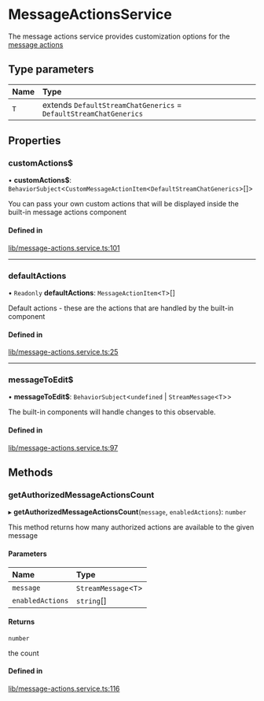 # MessageActionsService

The message actions service provides customization options for the [message actions](../../components/MessageActionsBoxComponent)

## Type parameters

| Name | Type |
| :------ | :------ |
| `T` | extends `DefaultStreamChatGenerics` = `DefaultStreamChatGenerics` |

## Properties

### customActions$

• **customActions$**: `BehaviorSubject`<`CustomMessageActionItem`<`DefaultStreamChatGenerics`\>[]\>

You can pass your own custom actions that will be displayed inside the built-in message actions component

#### Defined in

[lib/message-actions.service.ts:101](https://github.com/GetStream/stream-chat-angular/blob/c71c511/projects/stream-chat-angular/src/lib/message-actions.service.ts#L101)

___

### defaultActions

• `Readonly` **defaultActions**: `MessageActionItem`<`T`\>[]

Default actions - these are the actions that are handled by the built-in component

#### Defined in

[lib/message-actions.service.ts:25](https://github.com/GetStream/stream-chat-angular/blob/c71c511/projects/stream-chat-angular/src/lib/message-actions.service.ts#L25)

___

### messageToEdit$

• **messageToEdit$**: `BehaviorSubject`<`undefined` \| `StreamMessage`<`T`\>\>

The built-in components will handle changes to this observable.

#### Defined in

[lib/message-actions.service.ts:97](https://github.com/GetStream/stream-chat-angular/blob/c71c511/projects/stream-chat-angular/src/lib/message-actions.service.ts#L97)

## Methods

### getAuthorizedMessageActionsCount

▸ **getAuthorizedMessageActionsCount**(`message`, `enabledActions`): `number`

This method returns how many authorized actions are available to the given message

#### Parameters

| Name | Type |
| :------ | :------ |
| `message` | `StreamMessage`<`T`\> |
| `enabledActions` | `string`[] |

#### Returns

`number`

the count

#### Defined in

[lib/message-actions.service.ts:116](https://github.com/GetStream/stream-chat-angular/blob/c71c511/projects/stream-chat-angular/src/lib/message-actions.service.ts#L116)
